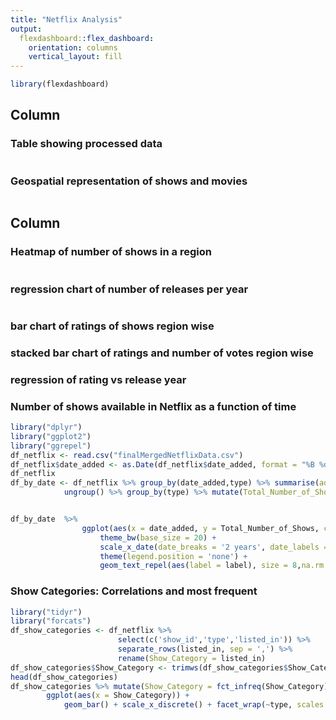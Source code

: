 ```yaml
---
title: "Netflix Analysis"
output: 
  flexdashboard::flex_dashboard:
    orientation: columns
    vertical_layout: fill
---
```


```r
library(flexdashboard)
```

Column {data-width=500}
-----------------------------------------------------------------------

### Table showing processed data

```r

```


### Geospatial representation of shows and movies

```r

```

Column {data-width=500}
-----------------------------------------------------------------------

### Heatmap of number of shows in a region

```r

```

### regression chart of number of releases per year

```r

```

### bar chart of ratings of shows region wise

### stacked bar chart of ratings and number of votes region wise

### regression of rating vs release year

### Number of shows available in Netflix as a function of time
```r
library("dplyr")
library("ggplot2")
library("ggrepel")
df_netflix <- read.csv("finalMergedNetflixData.csv")
df_netflix$date_added <- as.Date(df_netflix$date_added, format = "%B %d, %Y")
df_netflix
df_by_date <- df_netflix %>% group_by(date_added,type) %>% summarise(addedToday = n()) %>% 
            ungroup() %>% group_by(type) %>% mutate(Total_Number_of_Shows = cumsum(addedToday), label = if_else(date_added == max(date_added,na.rm = T), as.character(type), NA_character_))


df_by_date  %>% 
                ggplot(aes(x = date_added, y = Total_Number_of_Shows, color = type)) + geom_line(size = 2) + 
                    theme_bw(base_size = 20) + 
                    scale_x_date(date_breaks = '2 years', date_labels = "%Y") + 
                    theme(legend.position = 'none') +
                    geom_text_repel(aes(label = label), size = 8,na.rm = TRUE, nudge_y = 100)

```

### Show Categories: Correlations and most frequent

``` r
library("tidyr")
library("forcats")
df_show_categories <- df_netflix %>% 
                        select(c('show_id','type','listed_in')) %>% 
                        separate_rows(listed_in, sep = ',') %>%
                        rename(Show_Category = listed_in)
df_show_categories$Show_Category <- trimws(df_show_categories$Show_Category)
head(df_show_categories)
df_show_categories %>% mutate(Show_Category = fct_infreq(Show_Category)) %>% 
        ggplot(aes(x = Show_Category)) + 
            geom_bar() + scale_x_discrete() + facet_wrap(~type, scales = 'free_x') + coord_cartesian(xlim = c(1,20)) + theme(axis.text.x=element_text(angle=90,hjust=1,vjust=0.5))
```